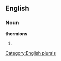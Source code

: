 
==English==

===Noun===
'''thermions'''

# {{plural of|[[thermion]]}}

[[Category:English plurals]]